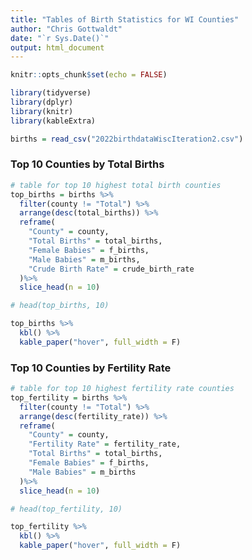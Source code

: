 ```yaml
---
title: "Tables of Birth Statistics for WI Counties"
author: "Chris Gottwaldt"
date: "`r Sys.Date()`"
output: html_document
---
```


```r
knitr::opts_chunk$set(echo = FALSE)

library(tidyverse)
library(dplyr)
library(knitr)
library(kableExtra)
```

```r
births = read_csv("2022birthdataWiscIteration2.csv")
```

### Top 10 Counties by Total Births 

```r
# table for top 10 highest total birth counties
top_births = births %>%
  filter(county != "Total") %>%
  arrange(desc(total_births)) %>%
  reframe(
    "County" = county,
    "Total Births" = total_births,
    "Female Babies" = f_births,
    "Male Babies" = m_births,
    "Crude Birth Rate" = crude_birth_rate
  )%>%
  slice_head(n = 10)

# head(top_births, 10)

top_births %>%
  kbl() %>%
  kable_paper("hover", full_width = F)
```

### Top 10 Counties by Fertility Rate
```r
# table for top 10 highest fertility rate counties
top_fertility = births %>%
  filter(county != "Total") %>%
  arrange(desc(fertility_rate)) %>%
  reframe(
    "County" = county,
    "Fertility Rate" = fertility_rate,
    "Total Births" = total_births,
    "Female Babies" = f_births,
    "Male Babies" = m_births
  )%>%
  slice_head(n = 10)

# head(top_fertility, 10)

top_fertility %>%
  kbl() %>%
  kable_paper("hover", full_width = F)
```







